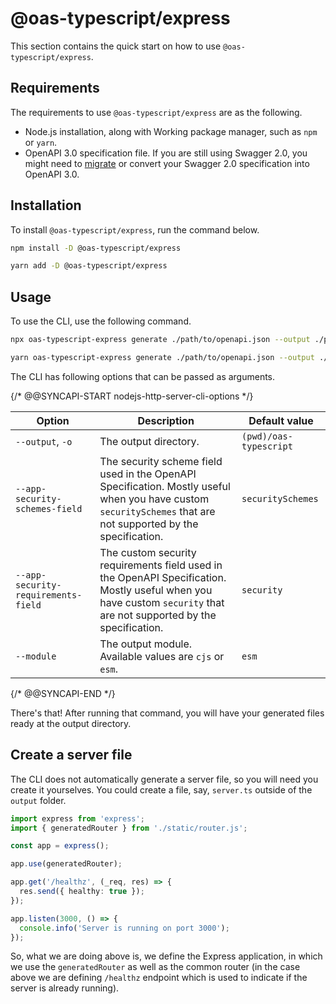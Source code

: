 ---
---


# @oas-typescript/express

This section contains the quick start on how to use `@oas-typescript/express`.

## Requirements

The requirements to use `@oas-typescript/express` are as the following.

- Node.js installation, along with Working package manager, such as `npm` or `yarn`.
- OpenAPI 3.0 specification file. If you are still using Swagger 2.0, you might need to [migrate](https://swagger.io/blog/news/whats-new-in-openapi-3-0/) or convert your Swagger 2.0 specification into OpenAPI 3.0.

## Installation

To install `@oas-typescript/express`, run the command below.

<Tabs groupId="package-managers">
<TabItem value="npm" label="npm" default>

```bash
npm install -D @oas-typescript/express
```

</TabItem>
<TabItem value="yarn" label="Yarn">

```bash
yarn add -D @oas-typescript/express
```

</TabItem>
</Tabs>

## Usage

To use the CLI, use the following command.

<Tabs groupId="package-managers">
<TabItem value="npm" label="npm" default>

```bash
npx oas-typescript-express generate ./path/to/openapi.json --output ./path-to-output-directory
```

</TabItem>
<TabItem value="yarn" label="Yarn">

```bash
yarn oas-typescript-express generate ./path/to/openapi.json --output ./path-to-output-directory
```

</TabItem>
</Tabs>

The CLI has following options that can be passed as arguments.

{/* @@SYNCAPI-START nodejs-http-server-cli-options */}

| Option | Description | Default value |
| - | - | - |
|`--output`, `-o`|The output directory.|`(pwd)/oas-typescript`|
|`--app-security-schemes-field`|The security scheme field used in the OpenAPI Specification. Mostly useful when you have custom `securitySchemes` that are not supported by the specification.|`securitySchemes`|
|`--app-security-requirements-field`|The custom security requirements field used in the OpenAPI Specification. Mostly useful when you have custom `security` that are not supported by the specification.|`security`|
|`--module`|The output module. Available values are `cjs` or `esm`.|`esm`|

{/* @@SYNCAPI-END */}

There's that! After running that command, you will have your generated files ready at the output directory.

## Create a server file

The CLI does not automatically generate a server file, so you will need you create it yourselves. You could create a file, say, `server.ts` outside of the `output` folder.

<!--SNIPSTART generated-server-express-->
```ts
import express from 'express';
import { generatedRouter } from './static/router.js';

const app = express();

app.use(generatedRouter);

app.get('/healthz', (_req, res) => {
  res.send({ healthy: true });
});

app.listen(3000, () => {
  console.info('Server is running on port 3000');
});
```
<!--SNIPEND-->

So, what we are doing above is, we define the Express application, in which we use the `generatedRouter` as well as the common router (in the case above we are defining `/healthz` endpoint which is used to indicate if the server is already running).
